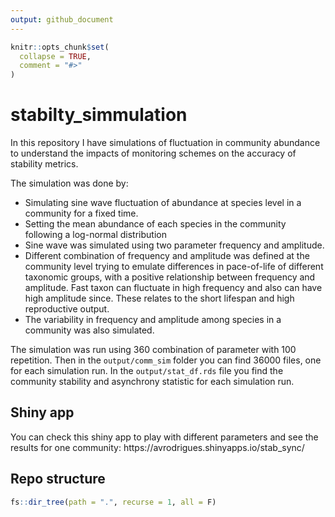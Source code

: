 ```yaml
---
output: github_document
---
```


<!-- README.md is generated from README.Rmd. Please edit that file -->

```r
knitr::opts_chunk$set(
  collapse = TRUE,
  comment = "#>"
)
```

# stabilty_simmulation

<!-- badges: start -->
<!-- badges: end -->

In this repository I have simulations of fluctuation in community abundance to
understand the impacts of monitoring schemes on the accuracy of stability metrics. 

The simulation was done by:

- Simulating sine wave fluctuation of abundance at species level in a community for a fixed time. 
- Setting the mean abundance of each species in the community following a log-normal distribution 
- Sine wave was simulated using two parameter frequency and amplitude. 
- Different combination of frequency and amplitude was defined at the community level trying to emulate differences in pace-of-life of different taxonomic groups, with a positive relationship between frequency and amplitude. Fast taxon can fluctuate in high frequency and also can have high amplitude since. These relates to the short lifespan and high reproductive output. 
- The variability in frequency and amplitude among species in a community was also simulated. 


The simulation was run using 360 combination of parameter with 100 repetition. Then in the `output/comm_sim` folder you can find 36000 files, one for each simulation run. In the `output/stat_df.rds` file you find the community stability and asynchrony statistic for each simulation run.

## Shiny app
You can check this shiny app to play with different parameters and see the results for one community:
https://avrodrigues.shinyapps.io/stab_sync/

## Repo structure
```r
fs::dir_tree(path = ".", recurse = 1, all = F)
```






